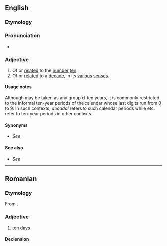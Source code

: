 ==English==

===Etymology===
{{suffix|en|decade|al}}

===Pronunciation===
* {{a|UK}} {{IPA|en|[dɪˈkeɪdəɫ]}}

===Adjective===
{{en-adj|-}}

# Of or [[related]] to the [[number]] [[ten]].
# Of or [[related]] to a [[decade]], in its [[various]] [[sense]]s.

====Usage notes====
Although {{m|en|decade}} may be taken as any group of ten years, it is commonly restricted to the informal ten-year periods of the calendar whose last digits run from 0 to 9. In such contexts, ''decadal'' refers to such calendar periods while {{m|en|decennial}} etc. refer to ten-year periods in other contexts.

====Synonyms====
* {{sense|in some contexts}} ''See'' '''{{l|en|decennial}}'''

====See also====
* {{sense|base-10 numeration}} ''See'' '''{{l|en|decimal}}'''

----

==Romanian==

===Etymology===
From {{af|ro|decadă|-al}}.

===Adjective===
{{ro-adj}}

# {{lb|ro|attributive}} ten days

====Declension====
{{ro-decl-adj}}